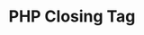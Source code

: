 ---
id: "q_php_easy_020"
questionType: "MULTIPLE_CHOICE"
title: "PHP Closing Tag"
description: "What is the correct closing tag for PHP code?"
difficulty: "EASY"
category: "PHP"
options:
  - "</php>"
  - "<?end?>"
  - "?>"
  - "</?>"
correctAnswer: 2
---